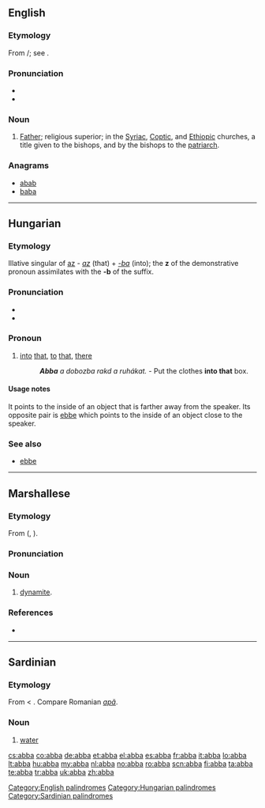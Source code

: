 {{also|ABBA}}
==English==

===Etymology===
From {{etyl|arc|en}} {{term|sc=Hebr|אבא}}/{{term|sc=Syrc|ܐܒܐ|tr=ʼabbāʼ||father}}; see {{term|abbot}}.

===Pronunciation===
* {{IPA|/æbə/}}
* {{rhymes|æbə}}

===Noun===
{{en-noun}}

# {{Christianity}} [[Father]]; religious superior; in the [[Syriac]], [[Coptic]], and [[Ethiopic]] churches, a title given to the bishops, and by the bishops to the [[patriarch]].

===Anagrams===
* [[abab#English|abab]]
* [[baba#English|baba]]


[[Category:English palindromes]]

----

==Hungarian==

===Etymology===
Illative singular of [[az]] - ''[[az]]'' (that) + ''[[-ba]]'' (into); the '''z''' of the demonstrative pronoun assimilates with the '''-b''' of the suffix.

===Pronunciation===
* {{IPA|/ˈɒbːɒ/|lang=hu}}
* {{hyphenation|ab|ba}}

===Pronoun===
{{hu-pronoun|demonstrative}}

# [[into]] [[that]], [[to]] [[that]], [[there]]
#: '''''Abba''' a dobozba rakd a ruhákat.'' - Put the clothes '''into that''' box.

====Usage notes====
It points to the inside of an object that is farther away from the speaker. Its opposite pair is [[ebbe]] which points to the inside of an object close to the speaker.

===See also===
* [[ebbe]]

[[Category:Hungarian palindromes]]

----

==Marshallese==

===Etymology===
From {{etyl|ja|mh}} {{term|lang=ja|はっぱ}} ({{term|lang=ja|発破}}, {{term|lang=ja|happa}}).

===Pronunciation===
{{mh-ipa-rows|ha|hah|b|:|hah|ah}}

===Noun===
{{infl|mh|noun}}

# [[dynamite]].

===References===
* {{meod-ref|MED2A.htm#abba}}

----

==Sardinian==

===Etymology===
From {{etyl|la|sc}} {{term|aqua|lang=la}} < {{proto|Indo-European|akʷā-|lang=sc}}. Compare Romanian ''[[apă]]''.

===Noun===
{{infl|sc|noun}}

# [[water]]

[[Category:Sardinian palindromes]]

[[cs:abba]]
[[co:abba]]
[[de:abba]]
[[et:abba]]
[[el:abba]]
[[es:abba]]
[[fr:abba]]
[[it:abba]]
[[lo:abba]]
[[lt:abba]]
[[hu:abba]]
[[my:abba]]
[[nl:abba]]
[[no:abba]]
[[ro:abba]]
[[scn:abba]]
[[fi:abba]]
[[ta:abba]]
[[te:abba]]
[[tr:abba]]
[[uk:abba]]
[[zh:abba]]